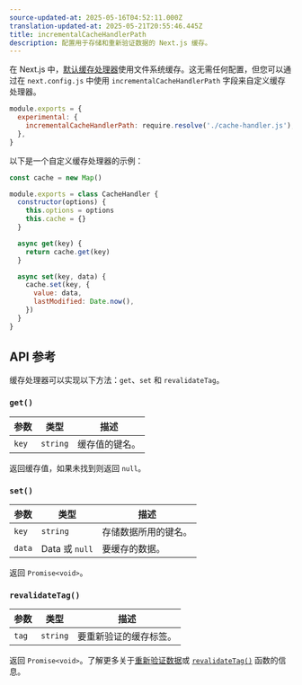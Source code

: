 ```yaml
---
source-updated-at: 2025-05-16T04:52:11.000Z
translation-updated-at: 2025-05-21T20:55:46.445Z
title: incrementalCacheHandlerPath
description: 配置用于存储和重新验证数据的 Next.js 缓存。
---
```


在 Next.js 中，[默认缓存处理器](/docs/app/building-your-application/data-fetching/fetching-caching-and-revalidating)使用文件系统缓存。这无需任何配置，但您可以通过在 `next.config.js` 中使用 `incrementalCacheHandlerPath` 字段来自定义缓存处理器。

```js filename="next.config.js"
module.exports = {
  experimental: {
    incrementalCacheHandlerPath: require.resolve('./cache-handler.js'),
  },
}
```

以下是一个自定义缓存处理器的示例：

```js filename="cache-handler.js"
const cache = new Map()

module.exports = class CacheHandler {
  constructor(options) {
    this.options = options
    this.cache = {}
  }

  async get(key) {
    return cache.get(key)
  }

  async set(key, data) {
    cache.set(key, {
      value: data,
      lastModified: Date.now(),
    })
  }
}
```

## API 参考

缓存处理器可以实现以下方法：`get`、`set` 和 `revalidateTag`。

### `get()`

| 参数      | 类型       | 描述                  |
| --------- | ---------- | -------------------- |
| `key`     | `string`   | 缓存值的键名。        |

返回缓存值，如果未找到则返回 `null`。

### `set()`

| 参数      | 类型             | 描述                      |
| --------- | ---------------- | ------------------------ |
| `key`     | `string`         | 存储数据所用的键名。      |
| `data`    | Data 或 `null`   | 要缓存的数据。            |

返回 `Promise<void>`。

### `revalidateTag()`

| 参数      | 类型       | 描述                  |
| --------- | ---------- | -------------------- |
| `tag`     | `string`   | 要重新验证的缓存标签。|

返回 `Promise<void>`。了解更多关于[重新验证数据](/docs/app/building-your-application/data-fetching/fetching-caching-and-revalidating)或 [`revalidateTag()`](/docs/app/api-reference/functions/revalidateTag) 函数的信息。